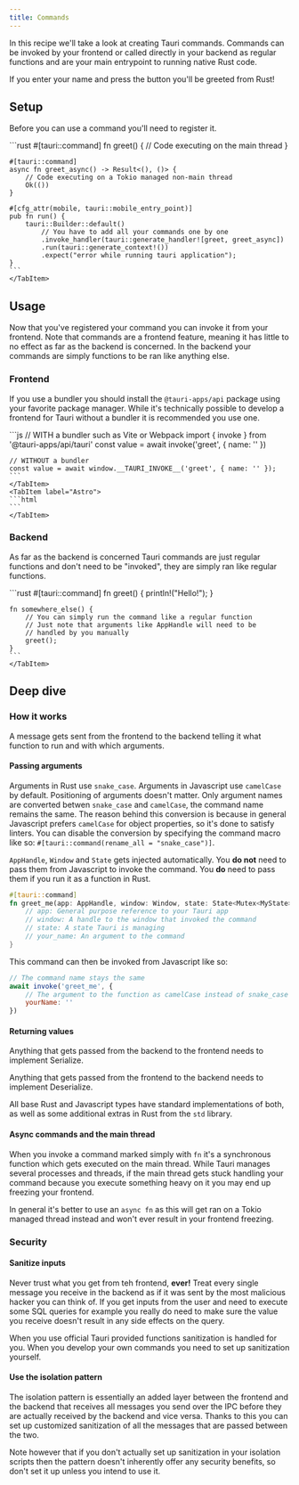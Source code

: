 ```yaml
---
title: Commands
---
```



In this recipe we'll take a look at creating Tauri commands. Commands can be invoked by your frontend or
called directly in your backend as regular functions and are your main entrypoint to running native Rust code.

<Demo>
If you enter your name and press the button you'll be greeted from Rust!
<Command></Command>
</Demo>

## Setup

Before you can use a command you'll need to register it.

<Tabs>
    <TabItem label="lib.rs">
    ```rust
    #[tauri::command]
    fn greet() {
        // Code executing on the main thread
    }

    #[tauri::command]
    async fn greet_async() -> Result<(), ()> {
        // Code executing on a Tokio managed non-main thread
        Ok(())
    }

    #[cfg_attr(mobile, tauri::mobile_entry_point)]
    pub fn run() {
        tauri::Builder::default()
            // You have to add all your commands one by one
            .invoke_handler(tauri::generate_handler![greet, greet_async])
            .run(tauri::generate_context!())
            .expect("error while running tauri application");
    }
    ```
    </TabItem>
</Tabs>


## Usage

Now that you've registered your command you can invoke it from your frontend. Note that commands are a frontend feature,
meaning it has little to no effect as far as the backend is concerned. In the backend your commands are simply functions
to be ran like anything else.

### Frontend

If you use a bundler you should install the `@tauri-apps/api` package using your favorite package manager. While it's technically
possible to develop a frontend for Tauri without a bundler it is recommended you use one.

<Tabs>
    <TabItem label="Vanilla">
    ```js
    // WITH a bundler such as Vite or Webpack
    import { invoke } from '@tauri-apps/api/tauri'
    const value = await invoke('greet', { name: '' })

    // WITHOUT a bundler
    const value = await window.__TAURI_INVOKE__('greet', { name: '' });
    ```
    </TabItem>
    <TabItem label="Astro">
    ```html
    ```
    </TabItem>
</Tabs>

### Backend

As far as the backend is concerned Tauri commands are just regular functions and don't need to be "invoked",
they are simply ran like regular functions.

<Tabs>
    <TabItem label="Rust">
    ```rust
    #[tauri::command]
    fn greet() {
        println!("Hello!");
    }

    fn somewhere_else() {
        // You can simply run the command like a regular function
        // Just note that arguments like AppHandle will need to be
        // handled by you manually
        greet();
    }
    ```
    </TabItem>
</Tabs>

## Deep dive

### How it works

A message gets sent from the frontend to the backend telling it what function to run and with which arguments.

#### Passing arguments

Arguments in Rust use `snake_case`. Arguments in Javascript use `camelCase` by default. Positioning of arguments doesn't matter.
Only argument names are converted betwen `snake_case` and `camelCase`, the command name remains the same. The reason behind this
conversion is because in general Javascript prefers `camelCase` for object properties, so it's done to satisfy linters. You can
disable the conversion by specifying the command macro like so: `#[tauri::command(rename_all = "snake_case")]`.

`AppHandle`, `Window` and `State` gets injected automatically. You **do not** need to pass them from Javascript to invoke the command.
You **do** need to pass them if you run it as a function in Rust.

```rust
#[tauri::command]
fn greet_me(app: AppHandle, window: Window, state: State<Mutex<MyState>>, your_name: String) {
    // app: General purpose reference to your Tauri app
    // window: A handle to the window that invoked the command
    // state: A state Tauri is managing
    // your_name: An argument to the command
}
```
This command can then be invoked from Javascript like so:
```js
// The command name stays the same
await invoke('greet_me', {
    // The argument to the function as camelCase instead of snake_case
    yourName: ''
})
```

#### Returning values

Anything that gets passed from the backend to the frontend needs to implement Serialize.

Anything that gets passed from the frontend to the backend needs to implement Deserialize.

All base Rust and Javascript types have standard implementations of both, as well as some additional extras in
Rust from the `std` library.

#### Async commands and the main thread

When you invoke a command marked simply with `fn` it's a synchronous function which gets executed on the main thread.
While Tauri manages several processes and threads, if the main thread gets stuck handling your command because you
execute something heavy on it you may end up freezing your frontend.

In general it's better to use an `async fn` as this will get ran on a Tokio managed thread instead and won't ever
result in your frontend freezing.

### Security

#### Sanitize inputs

Never trust what you get from teh frontend, **ever!** Treat every single message you receive in the backend as
if it was sent by the most malicious hacker you can think of. If you get inputs from the user and need to execute
some SQL queries for example you really do need to make sure the value you receive doesn't result in any side
effects on the query.

When you use official Tauri provided functions sanitization is handled for you. When you develop your own commands
you need to set up sanitization yourself.

#### Use the isolation pattern

The isolation pattern is essentially an added layer between the frontend and the backend that receives all
messages you send over the IPC before they are actually received by the backend and vice versa. Thanks to this
you can set up customized sanitization of all the messages that are passed between the two.

Note however that if you don't actually set up sanitization in your isolation scripts then the pattern doesn't
inherently offer any security benefits, so don't set it up unless you intend to use it.

